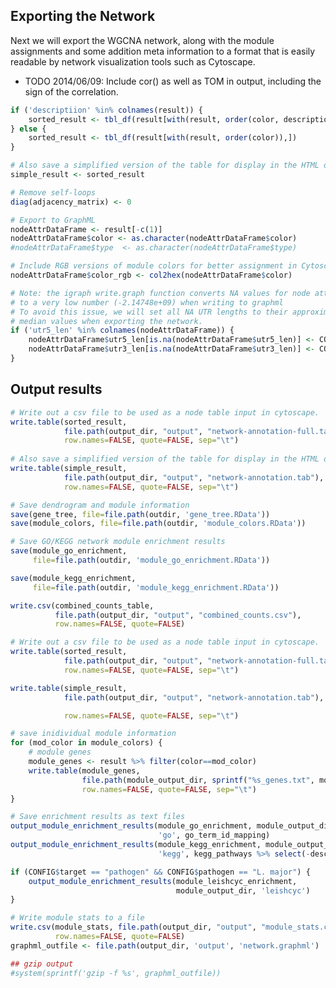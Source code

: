 Exporting the Network
---------------------

Next we will export the WGCNA network, along with the module assignments and
some addition meta information to a format that is easily readable by network
visualization tools such as Cytoscape.

- TODO 2014/06/09: Include cor() as well as TOM in output, including the sign
  of the correlation.

```r
if ('descriptiion' %in% colnames(result)) {
    sorted_result <- tbl_df(result[with(result, order(color, description)),])
} else {
    sorted_result <- tbl_df(result[with(result, order(color)),])
}

# Also save a simplified version of the table for display in the HTML output
simple_result <- sorted_result
```

```r
# Remove self-loops
diag(adjacency_matrix) <- 0

# Export to GraphML
nodeAttrDataFrame <- result[-c(1)]
nodeAttrDataFrame$color <- as.character(nodeAttrDataFrame$color)
#nodeAttrDataFrame$type  <- as.character(nodeAttrDataFrame$type)

# Include RGB versions of module colors for better assignment in Cytoscape
nodeAttrDataFrame$color_rgb <- col2hex(nodeAttrDataFrame$color)

# Note: the igraph write.graph function converts NA values for node attributes
# to a very low number (-2.14748e+09) when writing to graphml
# To avoid this issue, we will set all NA UTR lengths to their approximate
# median values when exporting the network.
if ('utr5_len' %in% colnames(nodeAttrDataFrame)) {
	nodeAttrDataFrame$utr5_len[is.na(nodeAttrDataFrame$utr5_len)] <- CONFIG$default_5utr_length
	nodeAttrDataFrame$utr3_len[is.na(nodeAttrDataFrame$utr3_len)] <- CONFIG$default_3utr_length
}
```

Output results
--------------

```r
# Write out a csv file to be used as a node table input in cytoscape.                 
write.table(sorted_result,                                                            
            file.path(output_dir, "output", "network-annotation-full.tab"),           
            row.names=FALSE, quote=FALSE, sep="\t")                                   
                                                                                      
# Also save a simplified version of the table for display in the HTML output          
write.table(simple_result,                                                            
            file.path(output_dir, "output", "network-annotation.tab"),                
            row.names=FALSE, quote=FALSE, sep="\t")

# Save dendrogram and module information
save(gene_tree, file=file.path(outdir, 'gene_tree.RData'))
save(module_colors, file=file.path(outdir, 'module_colors.RData'))

# Save GO/KEGG network module enrichment results
save(module_go_enrichment, 
     file=file.path(outdir, 'module_go_enrichment.RData'))

save(module_kegg_enrichment,
     file=file.path(outdir, 'module_kegg_enrichment.RData'))

write.csv(combined_counts_table,
          file.path(output_dir, "output", "combined_counts.csv"),
          row.names=FALSE, quote=FALSE)

# Write out a csv file to be used as a node table input in cytoscape.
write.table(sorted_result,
            file.path(output_dir, "output", "network-annotation-full.tab"),
            row.names=FALSE, quote=FALSE, sep="\t")

write.table(simple_result,
            file.path(output_dir, "output", "network-annotation.tab"),

            row.names=FALSE, quote=FALSE, sep="\t")

# save inidividual module information
for (mod_color in module_colors) {
	# module genes
	module_genes <- result %>% filter(color==mod_color)
	write.table(module_genes,                                                            
				file.path(module_output_dir, sprintf("%s_genes.txt", mod_color)),                
				row.names=FALSE, quote=FALSE, sep="\t")
}

# Save enrichment results as text files
output_module_enrichment_results(module_go_enrichment, module_output_dir,
                                 'go', go_term_id_mapping)
output_module_enrichment_results(module_kegg_enrichment, module_output_dir,
                                 'kegg', kegg_pathways %>% select(-description))

if (CONFIG$target == "pathogen" && CONFIG$pathogen == "L. major") {
    output_module_enrichment_results(module_leishcyc_enrichment,
                                     module_output_dir, 'leishcyc')
}

# Write module stats to a file
write.csv(module_stats, file.path(output_dir, "output", "module_stats.csv"),
          row.names=FALSE, quote=FALSE) 
graphml_outfile <- file.path(output_dir, 'output', 'network.graphml')

## gzip output
#system(sprintf('gzip -f %s', graphml_outfile))
```
